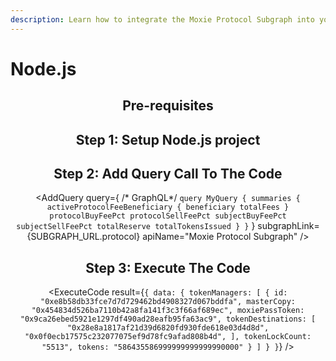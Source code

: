 ```yaml
---
description: Learn how to integrate the Moxie Protocol Subgraph into your Node.js project in less than 5 minutes.
---
```



# Node.js

<Header
  apiName="Moxie Protocol Subgraph"
  dataSource="the Moxie protocol"
  dataFetch="Moxie protocol summary"
/>

## Pre-requisites

<Prerequisites />

## Step 1: Setup Node.js project

<SetupProject />

## Step 2: Add Query Call To The Code

<AddQuery
  query={
    /* GraphQL*/ `query MyQuery {
    summaries {
      activeProtocolFeeBeneficiary {
        beneficiary
        totalFees
      }
      protocolBuyFeePct
      protocolSellFeePct
      subjectBuyFeePct
      subjectSellFeePct
      totalReserve
      totalTokensIssued
    }
  }`
  }
  subgraphLink={SUBGRAPH_URL.protocol}
  apiName="Moxie Protocol Subgraph"
/>

## Step 3: Execute The Code

<ExecuteCode
  result={`{
  data: {
    tokenManagers: [
      {
        id: "0xe8b58db33fce7d7d729462bd4908327d067bddfa",
        masterCopy: "0x454834d526ba7110b42a8fa141f3c3f66af689ec",
        moxiePassToken: "0x9ca26ebed5921e1297df490ad28eafb95fa63ac9",
        tokenDestinations: [
          "0x28e8a1817af21d39d6820fd930fde618e03d4d8d",
          "0x0f0ecb17575c232077075ef9d78fc9afad808b4d",
        ],
        tokenLockCount: "5513",
        tokens: "586435586999999999999990000"
      }
    ]
  }
}`}
/>

<DeveloperSupport />
